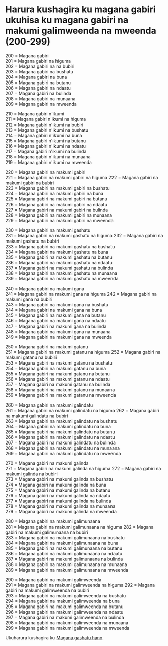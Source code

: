 # Harura kushagira ku magana gabiri ukuhisa ku magana gabiri na makumi galimweenda na mweenda (200-299)

200 = Magana gabiri  
201 = Magana gabiri na higuma  
202 = Magana gabiri na na bubiri  
203 = Magana gabiri na bushatu  
204 = Magana gabiri na buna  
205 = Magana gabiri na butanu  
206 = Magana gabiri na ndaatu  
207 = Magana gabiri na bulinda  
208 = Magana gabiri na munaana  
209 = Magana gabiri na mweenda

210 = Magana gabiri n'ikumi  
211 = Magana gabiri n'ikumi na higuma  
212 = Magana gabiri n'ikumi na bubiri  
213 = Magana gabiri n'ikumi na bushatu  
214 = Magana gabiri n'ikumi na buna  
215 = Magana gabiri n'ikumi na butanu  
216 = Magana gabiri n'ikumi na ndaatu  
217 = Magana gabiri n'ikumi na bulinda  
218 = Magana gabiri n'ikumi na munaana  
219 = Magana gabiri n'ikumi na mweenda

220 = Magana gabiri na makumi gabiri  
221 = Magana gabiri na makumi gabiri na higuma
222 = Magana gabiri na makumi gabiri na bubiri  
223 = Magana gabiri na makumi gabiri na bushatu  
224 = Magana gabiri na makumi gabiri na buna  
225 = Magana gabiri na makumi gabiri na butanu  
226 = Magana gabiri na makumi gabiri na ndaatu  
227 = Magana gabiri na makumi gabiri na bulinda  
228 = Magana gabiri na makumi gabiri na munaana  
229 = Magana gabiri na makumi gabiri na mweenda

230 = Magana gabiri na makumi gashatu  
231 = Magana gabiri na makumi gashatu na higuma
232 = Magana gabiri na makumi gashatu na bubiri  
233 = Magana gabiri na makumi gashatu na bushatu  
234 = Magana gabiri na makumi gashatu na buna  
235 = Magana gabiri na makumi gashatu na butanu  
236 = Magana gabiri na makumi gashatu na ndaatu  
237 = Magana gabiri na makumi gashatu na bulinda  
238 = Magana gabiri na makumi gashatu na munaana  
239 = Magana gabiri na makumi gashatu na mweenda

240 = Magana gabiri na makumi gana  
241 = Magana gabiri na makumi gana na higuma
242 = Magana gabiri na makumi gana na bubiri  
243 = Magana gabiri na makumi gana na bushatu  
244 = Magana gabiri na makumi gana na buna  
245 = Magana gabiri na makumi gana na butanu  
246 = Magana gabiri na makumi gana na ndaatu  
247 = Magana gabiri na makumi gana na bulinda  
248 = Magana gabiri na makumi gana na munaana  
249 = Magana gabiri na makumi gana na mweenda

250 = Magana gabiri na makumi gatanu  
251 = Magana gabiri na makumi gatanu na higuma
252 = Magana gabiri na makumi gatanu na bubiri  
253 = Magana gabiri na makumi gatanu na bushatu  
254 = Magana gabiri na makumi gatanu na buna  
255 = Magana gabiri na makumi gatanu na butanu  
256 = Magana gabiri na makumi gatanu na ndaatu  
257 = Magana gabiri na makumi gatanu na bulinda  
258 = Magana gabiri na makumi gatanu na munaana  
259 = Magana gabiri na makumi gatanu na mweenda

260 = Magana gabiri na makumi galindatu  
261 = Magana gabiri na makumi galindatu na higuma
262 = Magana gabiri na makumi galindatu na bubiri  
263 = Magana gabiri na makumi galindatu na bushatu  
264 = Magana gabiri na makumi galindatu na buna  
265 = Magana gabiri na makumi galindatu na butanu  
266 = Magana gabiri na makumi galindatu na ndaatu  
267 = Magana gabiri na makumi galindatu na bulinda  
268 = Magana gabiri na makumi galindatu na munaana  
269 = Magana gabiri na makumi galindatu na mweenda

270 = Magana gabiri na makumi galinda  
271 = Magana gabiri na makumi galinda na higuma
272 = Magana gabiri na makumi galinda na bubiri  
273 = Magana gabiri na makumi galinda na bushatu  
274 = Magana gabiri na makumi galinda na buna  
275 = Magana gabiri na makumi galinda na butanu  
276 = Magana gabiri na makumi galinda na ndaatu  
277 = Magana gabiri na makumi galinda na bulinda  
278 = Magana gabiri na makumi galinda na munaana  
279 = Magana gabiri na makumi galinda na mweenda

280 = Magana gabiri na makumi galimunaana  
281 = Magana gabiri na makumi galimunaana na higuma
282 = Magana gabiri na makumi galimunaana na bubiri  
283 = Magana gabiri na makumi galimunaana na bushatu  
284 = Magana gabiri na makumi galimunaana na buna  
285 = Magana gabiri na makumi galimunaana na butanu  
286 = Magana gabiri na makumi galimunaana na ndaatu  
287 = Magana gabiri na makumi galimunaana na bulinda  
288 = Magana gabiri na makumi galimunaana na munaana  
289 = Magana gabiri na makumi galimunaana na mweenda

290 = Magana gabiri na makumi galimweenda  
291 = Magana gabiri na makumi galimweenda na higuma
292 = Magana gabiri na makumi galimweenda na bubiri  
293 = Magana gabiri na makumi galimweenda na bushatu  
294 = Magana gabiri na makumi galimweenda na buna  
295 = Magana gabiri na makumi galimweenda na butanu  
296 = Magana gabiri na makumi galimweenda na ndaatu  
297 = Magana gabiri na makumi galimweenda na bulinda  
298 = Magana gabiri na makumi galimweenda na munaana  
299 = Magana gabiri na makumi galimweenda na mweenda

Ukuharura kushagira ku [Magana gashatu hano](./magana-gashatu).
